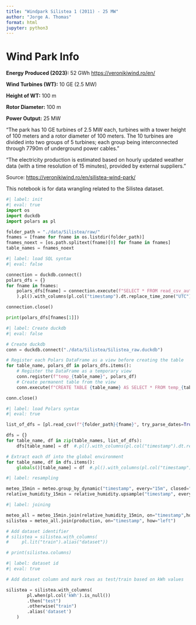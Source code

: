 ```yaml
---
title: "Windpark Silistea 1 (2011) - 25 MW"
author: "Jorge A. Thomas"
format: html
jupyter: python3
---
```


# Wind Park Info

**Energy Produced (2023):** 52 GWh [https://veronikiwind.ro/en/](https://veronikiwind.ro/en/)

**Wind Turbines (WT):** 10 GE (2.5 MW)

**Height of WT:** 100 m

**Rotor Diameter:** 100 m

**Power Output:** 25 MW

"The park has 10 GE turbines of 2.5 MW each, turbines with a tower height of 100 meters and a rotor diameter of 100 meters. The 10 turbines are divided into two groups of 5 turbines; each group being interconnected through 7790m of underground power cables."

"The electricity production is estimated based on hourly updated weather data (with a time resolution of 15 minutes), provided by external suppliers."

Source: [https://veronikiwind.ro/en/silistea-wind-park/](https://veronikiwind.ro/en/silistea-wind-park/)

This notebook is for data wrangling related to the Silistea dataset.

```python
#| label: init
#| eval: true
import os
import duckdb
import polars as pl

folder_path = "./data/Silistea/raw/"
fnames = [fname for fname in os.listdir(folder_path)]
fnames_noext = [os.path.splitext(fname)[0] for fname in fnames]
table_names = fnames_noext
```

```python
#| label: load SQL syntax
#| eval: false

connection = duckdb.connect()
polars_dfs = {}
for fname in fnames:
    polars_dfs[fname] = connection.execute(f"SELECT * FROM read_csv_auto('{folder_path}{fname}.csv')"
    ).pl().with_columns(pl.col("timestamp").dt.replace_time_zone("UTC"))

connection.close()

print(polars_dfs[fnames[1]])
```


```python
#| label: Create duckdb
#| eval: false

# Create duckdb
conn = duckdb.connect("./data/Silistea/Silistea_raw.duckdb")

# Register each Polars DataFrame as a view before creating the table
for table_name, polars_df in polars_dfs.items():
    # Register the DataFrame as a temporary view
    conn.register(f"temp_{table_name}", polars_df)
    # Create permanent table from the view
    conn.execute(f"CREATE TABLE {table_name} AS SELECT * FROM temp_{table_name}")

conn.close()
```


```python
#| label: load Polars syntax
#| eval: true

list_of_dfs = [pl.read_csv(f"{folder_path}{fname}", try_parse_dates=True, use_pyarrow=True) for fname in fnames]

dfs = {}
for table_name, df in zip(table_names, list_of_dfs):
    dfs[table_name] = df  #.pl().with_columns(pl.col("timestamp").dt.replace_time_zone("UTC")) 

# Extract each df into the global environment
for table_name, df in dfs.items():
    globals()[table_name] = df  #.pl().with_columns(pl.col("timestamp").dt.replace_time_zone("UTC"))

```


```python
#| label: resampling

meteo_15min = meteo.group_by_dynamic("timestamp", every="15m", closed="left").agg([pl.col(col).mean() for col in meteo.columns if col != "timestamp"])
relative_humidity_15min = relative_humidity.upsample("timestamp", every="15m").fill_null(strategy="forward")

```


```python
#| label: joining

meteo_all = meteo_15min.join(relative_humidity_15min, on="timestamp",how="left")
silistea = meteo_all.join(production, on="timestamp", how="left")

# Add dataset identifier
# silistea = silistea.with_columns(
#     pl.lit("train").alias("dataset"))

# print(silistea.columns)
```

```python
#| label: dataset id
#| eval: true

# Add dataset column and mark rows as test/train based on kWh values

silistea = silistea.with_columns(
        pl.when(pl.col('kWh').is_null())
        .then("test")
        .otherwise("train")
        .alias('dataset')
    )
```
